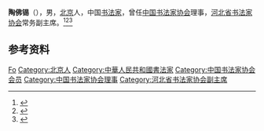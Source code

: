 '''陶佛锡'''（{{bd|1937年|2月|}}），男，[[北京|北京]]人，中国[[书法家|书法家]]，曾任[[中国书法家协会|中国书法家协会]]理事，[[河北省书法家协会|河北省书法家协会]]常务副主席。<ref>{{Cite book|title=中国当代文化艺术名人大辞典|author=刘波主编|publisher=国际文化出版公司|year=1993|isbn=9787800493898|location=北京|pages=}}</ref><ref>{{Cite book|title=中国当代艺术界名人录|author=中国名人研究院编; 异天, 戈德主编|publisher=社会科学文献出版社|year=1993|isbn=|location=北京|pages=}}</ref><ref>{{Cite book|title=中国当代书画家名人大辞典|author=郭翔主编|publisher=河南美术出版社|year=1993|isbn=|location=郑州|pages=}}</ref>

== 参考资料 ==
{{reflist}}

{{中国人物小作品}}
{{Navboxes 
| title  = 陶佛锡在[[中国书法家协会|中国书法家协会]]的职务
| list1  =
{{中国书法家协会第二届理事会}}
{{中国书法家协会第三届理事会}}
}}

{{Authority control}}
{{DEFAULTSORT:Tao陶}}
[[Category:陶姓|Fo]]
[[Category:北京人|Category:北京人]]
[[Category:中華人民共和國書法家|Category:中華人民共和國書法家]]
[[Category:中国书法家协会会员|Category:中国书法家协会会员]]
[[Category:中国书法家协会理事|Category:中国书法家协会理事]]
[[Category:河北省书法家协会副主席|Category:河北省书法家协会副主席]]